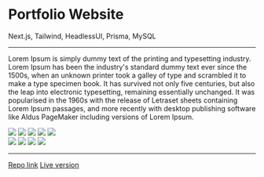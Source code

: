 # Portfolio Website

<p className="text-sm font-bold">
  Next.js, Tailwind, HeadlessUI, Prisma, MySQL
</p>

---

Lorem Ipsum is simply dummy text of the printing and typesetting industry. Lorem Ipsum has been the industry's standard dummy text ever since the 1500s, when an unknown printer took a galley of type and scrambled it to make a type specimen book. It has survived not only five centuries, but also the leap into electronic typesetting, remaining essentially unchanged. It was popularised in the 1960s with the release of Letraset sheets containing Lorem Ipsum passages, and more recently with desktop publishing software like Aldus PageMaker including versions of Lorem Ipsum.

<div className="w-full">
  <img src="/screenshots/portfolio-next/dark1.webp" />
  <img src="/screenshots/portfolio-next/dark2.webp" />
  <img src="/screenshots/portfolio-next/dark3.webp" />
  <img src="/screenshots/portfolio-next/light1.webp" />
  <img src="/screenshots/portfolio-next/light2.webp" />
</div>

<div className="flex w-full">
  <img src="/screenshots/portfolio-next/mobile1.webp" />
  <img src="/screenshots/portfolio-next/mobile2.webp" />
  <img src="/screenshots/portfolio-next/mobile3.webp" />
  <img src="/screenshots/portfolio-next/mobile4.webp" />
</div>

---

[Repo link](https://www.github.com)
[Live version](https://www.github.com)
